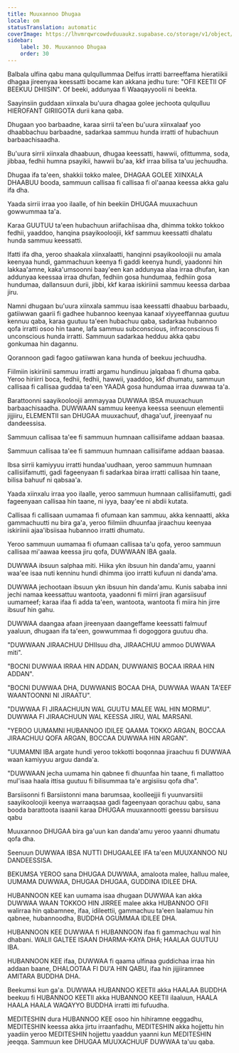 ```yaml
---
title: Muuxannoo Dhugaa
locale: om
statusTranslation: automatic
coverImage: https://lhvmrqwrcowdvduuaukz.supabase.co/storage/v1/object/public/strapi-uploads/small_cover-educacion-fundamental.webp-2d51a7828a2b1309555be27f7e2a61a0.webp
sidebar:
    label: 30. Muuxannoo Dhugaa
    order: 30
---
```

Balbala ulfina qabu mana qulqullummaa Delfus irratti barreeffama hieratiikii dhagaa jireenyaa keessatti bocame kan akkana jedhu ture: "OFII KEETII OF BEEKUU DHIISIN". Of beeki, addunyaa fi Waaqayyoolii ni beekta.

Saayinsiin guddaan xiinxala bu'uura dhagaa golee jechoota qulqulluu HIEROFANT GIRIIGOTA durii kana qaba.

Dhugaan yoo barbaadne, karaa sirrii ta'een bu'uura xiinxalaaf yoo dhaabbachuu barbaadne, sadarkaa sammuu hunda irratti of hubachuun barbaachisaadha.

Bu'uura sirrii xiinxala dhaabuun, dhugaa keessatti, hawwii, ofittumma, soda, jibbaa, fedhii humna psayikii, hawwii bu'aa, kkf irraa bilisa ta'uu jechuudha.

Dhugaa ifa ta'een, shakkii tokko malee, DHAGAA GOLEE XIINXALA DHAABUU booda, sammuun callisaa fi callisaa fi ol'aanaa keessa akka galu ifa dha.

Yaada sirrii irraa yoo ilaalle, of hin beekiin DHUGAA muuxachuun gowwummaa ta'a.

Karaa GUUTUU ta'een hubachuun ariifachiisaa dha, dhimma tokko tokkoo fedhii, yaaddoo, hanqina psayikooloojii, kkf sammuu keessatti dhalatu hunda sammuu keessatti.

Ifatti ifa dha, yeroo shaakala xiinxalaatti, hanqinni psayikooloojii nu amala keenyaa hundi, gammachuun keenya fi gaddi keenya hundi, yaadonni hin lakkaa'amne, kaka'umsoonni baay'een kan addunyaa alaa irraa dhufan, kan addunyaa keessaa irraa dhufan, fedhiin gosa hundumaa, fedhiin gosa hundumaa, dallansuun durii, jibbi, kkf karaa iskiriinii sammuu keessa darbaa jiru.

Namni dhugaan bu'uura xiinxala sammuu isaa keessatti dhaabuu barbaadu, gatiiwwan gaarii fi gadhee hubannoo keenyaa kanaaf xiyyeeffannaa guutuu kennuu qaba, karaa guutuu ta'een hubachuu qaba, sadarkaa hubannoo qofa irratti osoo hin taane, lafa sammuu subconscious, infraconscious fi unconscious hunda irratti. Sammuun sadarkaa hedduu akka qabu gonkumaa hin dagannu.

Qorannoon gadi fagoo gatiiwwan kana hunda of beekuu jechuudha.

Fiilmiin iskiriinii sammuu irratti argamu hundinuu jalqabaa fi dhuma qaba. Yeroo hiriirri boca, fedhii, fedhii, hawwii, yaaddoo, kkf dhumatu, sammuun callisaa fi callisaa guddaa ta'een YAADA gosa hundumaa irraa duwwaa ta'a.

Barattoonni saayikooloojii ammayyaa DUWWAA IBSA muuxachuun barbaachisaadha. DUWWAAN sammuu keenya keessa seenuun elementii jijjiiru, ELEMENTII san DHUGAA muuxachuuf, dhaga'uuf, jireenyaaf nu dandeessisa.

Sammuun callisaa ta'ee fi sammuun humnaan callisiifame addaan baasaa.

Sammuun callisaa ta'ee fi sammuun humnaan callisiifame addaan baasaa.

Ibsa sirrii kamiyyuu irratti hundaa'uudhaan, yeroo sammuun humnaan callisiifamutti, gadi fageenyaan fi sadarkaa biraa irratti callisaa hin taane, bilisa bahuuf ni qabsaa'a.

Yaada xiinxalu irraa yoo ilaalle, yeroo sammuun humnaan callisiifamutti, gadi fageenyaan callisaa hin taane, ni iyya, baay'ee ni abdii kutata.

Callisaa fi callisaan uumamaa fi ofumaan kan sammuu, akka kennaatti, akka gammachuutti nu bira ga'a, yeroo fiilmiin dhuunfaa jiraachuu keenyaa iskiriinii ajaa'ibsiisaa hubannoo irratti dhumatu.

Yeroo sammuun uumamaa fi ofumaan callisaa ta'u qofa, yeroo sammuun callisaa mi'aawaa keessa jiru qofa, DUWWAAN IBA gaala.

DUWWAA ibsuun salphaa miti. Hiika ykn ibsuun hin danda'amu, yaanni waa'ee isaa nuti kenninu hundi dhimma ijoo irratti kufuun ni danda'ama.

DUWWAA jechootaan ibsuun ykn ibsuun hin danda'amu. Kunis sababa inni jechi namaa keessattuu wantoota, yaadonni fi miirri jiran agarsiisuuf uumameef; karaa ifaa fi adda ta'een, wantoota, wantoota fi miira hin jirre ibsuuf hin gahu.

DUWWAA daangaa afaan jireenyaan daangeffame keessatti falmuuf yaaluun, dhugaan ifa ta'een, gowwummaa fi dogoggora guutuu dha.

"DUWWAAN JIRAACHUU DHIIsuu dha, JIRAACHUU ammoo DUWWAA miti".

"BOCNI DUWWAA IRRAA HIN ADDAN, DUWWANIS BOCAA IRRAA HIN ADDAN".

"BOCNI DUWWAA DHA, DUWWANIS BOCAA DHA, DUWWAA WAAN TA'EEF WAANTOONNI NI JIRAATU".

"DUWWAA FI JIRAACHUUN WAL GUUTU MALEE WAL HIN MORMU". DUWWAA FI JIRAACHUUN WAL KEESSA JIRU, WAL MARSANI.

"YEROO UUMAMNI HUBANNOO IDILEE QAAMA TOKKO ARGAN, BOCCAA JIRAACHUU QOFA ARGAN, BOCCAA DUWWAA HIN ARGAN".

"UUMAMNI IBA argate hundi yeroo tokkotti boqonnaa jiraachuu fi DUWWAA waan kamiyyuu arguu danda'a.

"DUWWAAN jecha uumama hin qabnee fi dhuunfaa hin taane, fi mallattoo mul'isaa haala ittisa guutuu fi bilisummaa ta'e argisiisu qofa dha".

Barsiisonni fi Barsiistonni mana barumsaa, koolleejjii fi yuunvarsiitii saayikooloojii keenya warraaqsaa gadi fageenyaan qorachuu qabu, sana booda barattoota isaanii karaa DHUGAA muuxannootti geessu barsiisuu qabu

Muuxannoo DHUGAA bira ga'uun kan danda'amu yeroo yaanni dhumatu qofa dha.

Seenuun DUWWAA IBSA NUTTI DHUGAALEE IFA ta'een MUUXANNOO NU DANDEESSISA.

BEKUMSA YEROO sana DHUGAA DUWWAA, amaloota malee, halluu malee, UUMAMA DUWWAA, DHUGAA DHUGAA, GUDDINA IDILEE DHA.

HUBANNOON KEE kan uumama isaa dhugaan DUWWAA kan akka DUWWAA WAAN TOKKOO HIN JIRREE malee akka HUBANNOO OFII walirraa hin qabamnee, ifaa, idileettii, gammachuu ta'een laalamuu hin qabnee, hubannoodha, BUDDHA OGUMMAA IDILEE DHA.

HUBANNOON KEE DUWWAA fi HUBANNOON ifaa fi gammachuu wal hin dhabani. WALII GALTEE ISAAN DHARMA-KAYA DHA; HAALAA GUUTUU IBA.

HUBANNOON KEE ifaa, DUWWAA fi qaama ulfinaa guddichaa irraa hin addaan baane, DHALOOTAA FI DU'A HIN QABU, ifaa hin jijjiiramnee AMITARA BUDDHA DHA.

Beekumsi kun ga'a. DUWWAA HUBANNOO KEETII akka HAALAA BUDDHA beekuu fi HUBANNOO KEETII akka HUBANNOO KEETII ilaaluun, HAALA HAALA HAALA WAQAYYO BUDDHA irratti itti fufuudha.

MEDITESHIN dura HUBANNOO KEE osoo hin hihiramne eeggadhu, MEDITESHIN keessa akka jirtu irraanfadhu, MEDITESHIN akka hojjettu hin yaadiin yeroo MEDITESHIN hojjettu yaaddun yaanni kun MEDITESHIN jeeqqa. Sammuun kee DHUGAA MUUXACHUUF DUWWAA ta'uu qaba.

